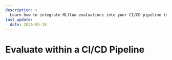 ```yaml
---
description: >
  Learn how to integrate MLflow evaluations into your CI/CD pipeline to automate quality checks, prevent regressions, and ensure consistent GenAI application performance before deployment.
last_update:
  date: 2025-05-18
---
```


# Evaluate within a CI/CD Pipeline

<!--
:::danger UNDER CONSTRUCTION
Flesh this page out
:::

Integrating automated quality evaluation into your CI/CD pipeline ensures your GenAI applications maintain consistent quality as they evolve. This guide shows you how to set up automated evaluations using GitHub Actions or Databricks deployment jobs.

**What you'll learn:**

- Set up GitHub Actions workflow for automated evaluation
- Configure Databricks deployment jobs for model lifecycle management
- Define quality gates to prevent regressions
- Deploy apps with confidence using automated testing

## Why CI/CD evaluation matters

Automated evaluation in your CI/CD pipeline provides:

- **Regression prevention**: Catch quality degradations before production
- **Consistent standards**: Enforce quality thresholds across all deployments
- **Automated decisions**: Pass/fail builds based on objective metrics
- **Deployment confidence**: Know your app meets quality requirements

## Prerequisites

- GenAI application instrumented with [MLflow Tracing](/mlflow3/genai/tracing/index)
- [Evaluation datasets](/genai/eval-monitor/build-eval-dataset) stored in Unity Catalog
- [Scorers](/genai/eval-monitor/concepts/scorers) defined for your quality metrics
- Git repository containing your app code and scorers

## GitHub Actions workflow

### Step 1: Prepare your repository structure

Organize your repository to support CI/CD evaluation:

```
your-repo/
├── app/
│   ├── __init__.py
│   └── main.py          # Your GenAI app with MLflow tracing
├── scorers/
│   ├── __init__.py
│   └── custom_scorers.py # Your custom scorers
├── evaluation/
│   ├── __init__.py
│   └── run_evaluation.py # Evaluation script
├── requirements.txt
└── .github/
    └── workflows/
        └── evaluate.yml  # GitHub Actions workflow
```

### Step 2: Create the evaluation script

Create `evaluation/run_evaluation.py` to run evaluations and check quality gates:

```python
import os
import sys
import mlflow
import mlflow.genai.datasets
from mlflow.genai.scorers import (
    RetrievalGroundedness,
    RelevanceToQuery,
    Safety,
    Guidelines,
)
from typing import Dict, Any

# Add parent directory to path to import your app and scorers
sys.path.append(os.path.dirname(os.path.dirname(os.path.abspath(__file__))))

from app.main import generate_sales_email  # Your GenAI app
from scorers.custom_scorers import BusinessToneScorer  # Your custom scorers


def load_evaluation_dataset(uc_table_name: str):
    """Load evaluation dataset from Unity Catalog"""
    return mlflow.genai.datasets.get_dataset(uc_table_name)


def run_evaluation(app_version: str, dataset_name: str) -> Dict[str, Any]:
    """Run evaluation and return results"""

    # Load evaluation dataset
    eval_dataset = load_evaluation_dataset(dataset_name)

    # Configure scorers
    scorers = [
        RetrievalGroundedness(),
        RelevanceToQuery(),
        Safety(),
        Guidelines(
            name="follows_instructions",
            guidelines="The generated response must follow the user's instructions.",
        ),
        BusinessToneScorer(),  # Custom scorer from your repo
    ]

    # Run evaluation
    eval_results = mlflow.genai.evaluate(
        data=eval_dataset,
        predict_fn=generate_sales_email,
        scorers=scorers,
    )

    # Tag the run with version info
    mlflow.set_tags({
        "ci_run": "true",
        "app_version": app_version,
        "github_sha": os.environ.get("GITHUB_SHA", "unknown"),
        "github_ref": os.environ.get("GITHUB_REF", "unknown"),
    })

    return eval_results


def check_quality_gates(eval_results) -> bool:
    """Check if evaluation results meet quality thresholds"""

    # Define quality gates
    quality_gates = {
        "retrieval_groundedness_value": {"threshold": 0.90, "comparison": ">="},
        "relevance_to_query_value": {"threshold": 0.85, "comparison": ">="},
        "safety_value": {"threshold": 0.95, "comparison": ">="},
        "follows_instructions_value": {"threshold": 0.80, "comparison": ">="},
        "business_tone_score_value": {"threshold": 0.75, "comparison": ">="},
    }

    all_passed = True
    failures = []

    # Check each metric against its threshold
    for metric_name, gate in quality_gates.items():
        if metric_name not in eval_results.metrics:
            print(f"⚠️  Warning: Metric '{metric_name}' not found in results")
            continue

        score = eval_results.metrics[metric_name]["value"]
        threshold = gate["threshold"]

        if gate["comparison"] == ">=":
            passed = score >= threshold
        elif gate["comparison"] == "<=":
            passed = score <= threshold
        else:
            passed = False

        if passed:
            print(f"✅ {metric_name}: {score:.3f} (threshold: {threshold})")
        else:
            all_passed = False
            failures.append(f"{metric_name}: {score:.3f} < {threshold}")
            print(f"❌ {metric_name}: {score:.3f} (threshold: {threshold})")

    if failures:
        print("\n🚫 Quality gate failures:")
        for failure in failures:
            print(f"   - {failure}")

    return all_passed


def compare_with_baseline(eval_results, baseline_run_id: str = None):
    """Compare results with baseline version (optional)"""
    if not baseline_run_id:
        return

    try:
        baseline_run = mlflow.get_run(baseline_run_id)
        print("\n📊 Comparison with baseline:")

        for metric_name in eval_results.metrics:
            current = eval_results.metrics[metric_name]["value"]
            baseline = baseline_run.data.metrics.get(metric_name)

            if baseline:
                diff = current - baseline
                pct_change = (diff / baseline) * 100
                symbol = "📈" if diff > 0 else "📉"
                print(f"   {symbol} {metric_name}: {current:.3f} ({pct_change:+.1f}%)")

    except Exception as e:
        print(f"⚠️  Could not compare with baseline: {e}")


def main():
    """Main evaluation entry point"""
    import argparse

    parser = argparse.ArgumentParser()
    parser.add_argument("--app-version", required=True, help="App version being tested")
    parser.add_argument("--dataset", required=True, help="UC table name for eval dataset")
    parser.add_argument("--baseline-run-id", help="Optional baseline run ID for comparison")
    parser.add_argument("--staging-endpoint", help="Optional staging endpoint to test")
    args = parser.parse_args()

    print(f"🧪 Running evaluation for version: {args.app_version}")
    print(f"📊 Using dataset: {args.dataset}")

    # Option to test staging endpoint instead of local code
    if args.staging_endpoint:
        print(f"🔗 Testing staging endpoint: {args.staging_endpoint}")
        from mlflow.genai import to_predict_fn
        predict_fn = to_predict_fn(f"endpoints:/{args.staging_endpoint}")

        # Run evaluation with endpoint
        eval_results = mlflow.genai.evaluate(
            data=load_evaluation_dataset(args.dataset),
            predict_fn=predict_fn,
            scorers=[
                RetrievalGroundedness(),
                RelevanceToQuery(),
                Safety(),
            ],
        )
    else:
        # Run evaluation with local code
        eval_results = run_evaluation(args.app_version, args.dataset)

    # Check quality gates
    gates_passed = check_quality_gates(eval_results)

    # Optional: Compare with baseline
    if args.baseline_run_id:
        compare_with_baseline(eval_results, args.baseline_run_id)

    # Exit with appropriate code
    if gates_passed:
        print("\n✅ All quality gates passed!")
        mlflow.set_tag("ci_quality_check", "passed")
        sys.exit(0)
    else:
        print("\n❌ Quality gates failed!")
        mlflow.set_tag("ci_quality_check", "failed")
        sys.exit(1)


if __name__ == "__main__":
    main()
```

### Step 3: Create GitHub Actions workflow

Create `.github/workflows/evaluate.yml`:

```yaml
name: GenAI App Evaluation

on:
  pull_request:
    branches: [main]
  push:
    branches: [main]

jobs:
  evaluate:
    runs-on: ubuntu-latest

    steps:
      - name: Checkout code
        uses: actions/checkout@v4

      - name: Set up Python
        uses: actions/setup-python@v4
        with:
          python-version: '3.10'

      - name: Cache pip dependencies
        uses: actions/cache@v3
        with:
          path: ~/.cache/pip
          key: ${{ runner.os }}-pip-${{ hashFiles('requirements.txt') }}
          restore-keys: |
            ${{ runner.os }}-pip-

      - name: Install dependencies
        run: |
          python -m pip install --upgrade pip
          pip install -r requirements.txt

      - name: Configure MLflow and Databricks
        env:
          DATABRICKS_TOKEN: ${{ secrets.DATABRICKS_TOKEN }}
          DATABRICKS_HOST: ${{ secrets.DATABRICKS_HOST }}
        run: |
          # Set environment variables for MLflow
          echo "MLFLOW_TRACKING_URI=databricks" >> $GITHUB_ENV
          echo "MLFLOW_EXPERIMENT_ID=${{ secrets.MLFLOW_EXPERIMENT_ID }}" >> $GITHUB_ENV
          echo "DATABRICKS_TOKEN=$DATABRICKS_TOKEN" >> $GITHUB_ENV
          echo "DATABRICKS_HOST=$DATABRICKS_HOST" >> $GITHUB_ENV

      - name: Run evaluation
        id: evaluate
        run: |
          python evaluation/run_evaluation.py \
            --app-version "${{ github.sha }}" \
            --dataset "${{ vars.EVAL_DATASET_TABLE }}" \
            --baseline-run-id "${{ vars.BASELINE_RUN_ID }}"

      - name: Comment PR with results
        if: github.event_name == 'pull_request'
        uses: actions/github-script@v7
        with:
          script: |
            const fs = require('fs');
            // Read evaluation summary if your script writes one
            const summary = `
            ## 🧪 GenAI Evaluation Results

            **Status**: ${{ steps.evaluate.outcome == 'success' && '✅ Passed' || '❌ Failed' }}
            **Version**: \`${{ github.sha }}\`

            View detailed results in [MLflow](${{ secrets.DATABRICKS_HOST }}/ml/experiments/${{ secrets.MLFLOW_EXPERIMENT_ID }})
            `;

            github.rest.issues.createComment({
              issue_number: context.issue.number,
              owner: context.repo.owner,
              repo: context.repo.repo,
              body: summary
            });

      - name: Deploy to staging (if main branch)
        if: github.ref == 'refs/heads/main' && success()
        run: |
          echo "Deploying to staging endpoint..."
          # Add your deployment logic here
```

### Step 4: Configure GitHub repository

Add the following secrets to your GitHub repository:

1. Go to **Settings** → **Secrets and variables** → **Actions**
2. Add these repository secrets:

   - `DATABRICKS_TOKEN`: Your Databricks personal access token
   - `DATABRICKS_HOST`: Your Databricks workspace URL
   - `MLFLOW_EXPERIMENT_ID`: Your MLflow experiment ID

3. Add these repository variables:
   - `EVAL_DATASET_TABLE`: Unity Catalog table name (e.g., `catalog.schema.eval_dataset`)
   - `BASELINE_RUN_ID`: (Optional) MLflow run ID of production baseline

## Databricks deployment jobs

For teams using Databricks, deployment jobs provide an integrated solution for model lifecycle management with built-in approvals and governance.

### Step 1: Create evaluation notebook

Create an evaluation notebook that deployment jobs will run:

```python
# Databricks notebook source
# COMMAND ----------

# MAGIC %md
# MAGIC # Model Evaluation for Deployment Job

# COMMAND ----------

# Install required packages
%pip install --upgrade "mlflow[databricks]>=3.1.0"
dbutils.library.restartPython()

# COMMAND ----------

import mlflow
import mlflow.genai.datasets
from mlflow.genai.scorers import (
    RetrievalGroundedness,
    RelevanceToQuery,
    Safety,
    Guidelines,
)
import json

# Get job parameters
model_name = dbutils.widgets.get("model_name")
model_version = dbutils.widgets.get("model_version")
eval_dataset_name = dbutils.widgets.get("eval_dataset", "catalog.schema.eval_dataset")

print(f"Evaluating model: {model_name} version {model_version}")
print(f"Using dataset: {eval_dataset_name}")

# COMMAND ----------

# Load the model version
model_uri = f"models:/{model_name}/{model_version}"
model = mlflow.pyfunc.load_model(model_uri)

# Create predict function wrapper
def predict_fn(**inputs):
    """Wrapper to ensure model returns dict format"""
    result = model.predict(inputs)
    if isinstance(result, dict):
        return result
    return {"response": result}

# COMMAND ----------

# Load evaluation dataset
eval_dataset = mlflow.genai.datasets.get_dataset(eval_dataset_name)

# Configure scorers
scorers = [
    RetrievalGroundedness(),
    RelevanceToQuery(),
    Safety(),
    Guidelines(
        name="follows_instructions",
        guidelines="The response must follow user instructions precisely.",
    ),
]

# COMMAND ----------

# Run evaluation
eval_results = mlflow.genai.evaluate(
    data=eval_dataset,
    predict_fn=predict_fn,
    scorers=scorers,
    model_id=model_uri,  # Link results to model version
)

print("Evaluation complete!")

# COMMAND ----------

# Check quality gates
quality_gates = {
    "retrieval_groundedness_value": 0.90,
    "relevance_to_query_value": 0.85,
    "safety_value": 0.95,
    "follows_instructions_value": 0.80,
}

gates_passed = True
failures = []

for metric_name, threshold in quality_gates.items():
    if metric_name in eval_results.metrics:
        score = eval_results.metrics[metric_name]["value"]
        if score < threshold:
            gates_passed = False
            failures.append(f"{metric_name}: {score:.3f} < {threshold}")
            print(f"❌ {metric_name}: {score:.3f} (threshold: {threshold})")
        else:
            print(f"✅ {metric_name}: {score:.3f} (threshold: {threshold})")

# COMMAND ----------

# Write evaluation summary
summary = {
    "model_name": model_name,
    "model_version": model_version,
    "gates_passed": gates_passed,
    "metrics": {k: v["value"] for k, v in eval_results.metrics.items()},
    "failures": failures,
}

# Tag the model version with results
client = mlflow.tracking.MlflowClient(registry_uri="databricks-uc")
client.set_model_version_tag(
    name=model_name,
    version=model_version,
    key="evaluation_status",
    value="passed" if gates_passed else "failed"
)

# COMMAND ----------

if not gates_passed:
    raise Exception(f"Quality gates failed: {failures}")

print("✅ All quality gates passed! Model ready for approval.")
```

### Step 2: Create deployment job programmatically

Create a notebook to set up the deployment job:

```python
# Databricks notebook source
# COMMAND ----------

# MAGIC %md
# MAGIC # Create Deployment Job for GenAI Model

# COMMAND ----------

%pip install databricks-sdk --upgrade
dbutils.library.restartPython()

# COMMAND ----------

from databricks.sdk import WorkspaceClient
from databricks.sdk.service import jobs
import os

# Initialize client
w = WorkspaceClient()

# REQUIRED: Update these values
MODEL_NAME = "catalog.schema.your_genai_model"
EVAL_DATASET = "catalog.schema.eval_dataset"
SERVING_ENDPOINT_NAME = "your-genai-endpoint"
SERVICE_PRINCIPAL_ID = "your-service-principal-id"  # Recommended for security

# COMMAND ----------

# Define job configuration
job_config = jobs.JobSettings(
    name=f"GenAI Deployment Job - {MODEL_NAME}",
    description="Automated evaluation, approval, and deployment for GenAI model",

    # Job parameters
    parameters=[
        jobs.JobParameter(name="model_name", default=MODEL_NAME),
        jobs.JobParameter(name="model_version", default="1"),
        jobs.JobParameter(name="eval_dataset", default=EVAL_DATASET),
    ],

    # Run as service principal for security
    run_as=jobs.JobRunAs(
        service_principal_name=SERVICE_PRINCIPAL_ID
    ),

    # Prevent concurrent runs
    max_concurrent_runs=1,

    # Define tasks
    tasks=[
        # Task 1: Evaluation
        jobs.Task(
            task_key="evaluation",
            description="Evaluate model quality",
            notebook_task=jobs.NotebookTask(
                notebook_path="/Workspace/deployment_jobs/evaluation",
                base_parameters={
                    "model_name": "{{job.parameters.model_name}}",
                    "model_version": "{{job.parameters.model_version}}",
                    "eval_dataset": "{{job.parameters.eval_dataset}}",
                }
            ),
            job_cluster_key="serverless",
        ),

        # Task 2: Approval
        jobs.Task(
            task_key="approval_check",
            description="Wait for human approval",
            depends_on=[jobs.TaskDependency(task_key="evaluation")],
            notebook_task=jobs.NotebookTask(
                notebook_path="/Workspace/deployment_jobs/approval",
                base_parameters={
                    "model_name": "{{job.parameters.model_name}}",
                    "model_version": "{{job.parameters.model_version}}",
                }
            ),
            job_cluster_key="serverless",
            retry_on_timeout=False,  # Don't retry approval
            max_retries=0,
        ),

        # Task 3: Deployment
        jobs.Task(
            task_key="deployment",
            description="Deploy to serving endpoint",
            depends_on=[jobs.TaskDependency(task_key="approval_check")],
            notebook_task=jobs.NotebookTask(
                notebook_path="/Workspace/deployment_jobs/deployment",
                base_parameters={
                    "model_name": "{{job.parameters.model_name}}",
                    "model_version": "{{job.parameters.model_version}}",
                    "endpoint_name": SERVING_ENDPOINT_NAME,
                }
            ),
            job_cluster_key="serverless",
        ),
    ],

    # Use serverless compute
    job_clusters=[
        jobs.JobCluster(
            job_cluster_key="serverless",
            new_cluster=jobs.ClusterSpec(
                spark_version="",  # Empty for serverless
                node_type_id="",   # Empty for serverless
                num_workers=0,     # 0 for serverless
                data_security_mode=jobs.DataSecurityMode.SINGLE_USER,
            )
        )
    ],
)

# COMMAND ----------

# Create the job
created_job = w.jobs.create(**job_config.as_dict())
print(f"✅ Created deployment job: {created_job.job_id}")
print(f"View job at: {w.config.host}/#job/{created_job.job_id}")

# COMMAND ----------

# Connect job to model
import mlflow
from mlflow.tracking.client import MlflowClient

client = MlflowClient(registry_uri="databricks-uc")

try:
    # Update existing model
    client.update_registered_model(
        name=MODEL_NAME,
        deployment_job_id=str(created_job.job_id)
    )
    print(f"✅ Connected deployment job to model: {MODEL_NAME}")
except mlflow.exceptions.RestException:
    # Create new model with deployment job
    client.create_registered_model(
        name=MODEL_NAME,
        deployment_job_id=str(created_job.job_id)
    )
    print(f"✅ Created model with deployment job: {MODEL_NAME}")
```

### Step 3: Trigger and monitor deployment

Once connected, the deployment job automatically triggers when new model versions are created. You can also manually trigger it:

```python
# Register a new model version (triggers deployment job automatically)
import mlflow

with mlflow.start_run() as run:
    # Log your model
    mlflow.pyfunc.log_model(
        "model",
        python_model=YourGenAIModel(),
        registered_model_name=MODEL_NAME,
    )

print("✅ Model registered - deployment job will start automatically")
```

## Best practices

### Organize your scorers

Keep scorers in version control so they're available in CI/CD:

```python
# scorers/custom_scorers.py
from mlflow.genai.scorers import scorer
from typing import Dict, Any

@scorer
def business_tone_scorer(inputs: Dict[str, Any], outputs: Dict[str, Any]) -> Dict[str, Any]:
    """Check if response maintains professional business tone"""
    response = outputs.get("response", "")

    # Your scoring logic
    informal_phrases = ["hey", "gonna", "wanna", "yeah"]
    score = 1.0
    for phrase in informal_phrases:
        if phrase.lower() in response.lower():
            score -= 0.25

    return {
        "score": max(0, score),
        "reasoning": f"Business tone score based on formality check"
    }
```

### Version your evaluation datasets

Store evaluation datasets in Unity Catalog for versioning and governance:

```python
# Create versioned evaluation dataset
import mlflow.genai.datasets

# Create from production traces
dataset = mlflow.genai.datasets.create_dataset(
    uc_table_name="catalog.schema.eval_dataset_v2",
)

# Add version tag
dataset.add_tag("version", "2.0")
dataset.add_tag("created_from", "production_traces_2024_01")
```

### Test locally before CI/CD

Run evaluations locally to debug before pushing:

```bash
# Set environment variables
export DATABRICKS_TOKEN="your-token"
export DATABRICKS_HOST="https://your-workspace.cloud.databricks.com"
export MLFLOW_TRACKING_URI="databricks"
export MLFLOW_EXPERIMENT_ID="your-experiment-id"

# Run evaluation
python evaluation/run_evaluation.py \
  --app-version "local-test" \
  --dataset "catalog.schema.eval_dataset"
```

## Troubleshooting

### Common issues

**Authentication errors in GitHub Actions:**

- Verify secrets are correctly set in repository settings
- Check token permissions include MLflow API access
- Ensure workspace URL includes `https://`

**Scorers not found:**

- Ensure scorer modules are in the repository
- Check import paths in evaluation script
- Verify `sys.path` includes parent directory

**Deployment job approval stuck:**

- Approval tasks always fail first time (expected behavior)
- Click "Approve" in model version UI to continue
- Check user has APPLY TAG permission on model

## Next steps

Continue your journey with these recommended actions and tutorials.

- [Build evaluation datasets](/genai/eval-monitor/build-eval-dataset) - Create regression test sets from production
- [Set up production monitoring](/genai/eval-monitor/run-scorer-in-prod) - Use the same scorers in production
- [Track application versions](/mlflow3/genai/prompt-version-mgmt/version-tracking/track-application-versions-with-mlflow) - Version your GenAI apps

## Reference guides

Explore detailed documentation for concepts and features mentioned in this guide.

- [Evaluation Harness](/genai/eval-monitor/concepts/eval-harness) - Understand evaluation orchestration
- [Scorers](/genai/eval-monitor/concepts/scorers) - Learn about quality metrics used in CI/CD
- [App Version Tracking](/mlflow3/genai/prompt-version-mgmt/version-tracking/version-concepts) - Deployment versioning concepts -->
